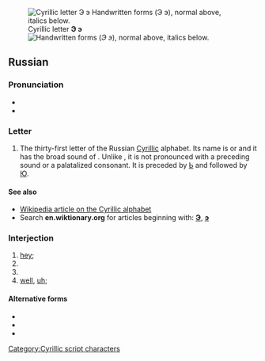 {{character info/new}}
{{also|Э|ӭ|Ӭ|ဒ|Appendix:Variations of "e"}}
[[File:Cyrillic AE.png|thumb|right|Cyrillic letter '''Э э'''<br/>
[[File:31-Russian alphabet-Э э.svg|thumb|Handwritten forms]]
(''Э э''), normal above, italics below.]]
==Russian==

===Pronunciation===
* {{ru-IPA}}
* {{audio|Ru-э.ogg|Audio|lang=ru}}

===Letter===
{{head|ru|letter|lower case||upper case|Э}}

# The thirty-first letter of the Russian [[Cyrillic]] alphabet. Its name is {{l|ru|э|tr=ɛ}} or {{l|ru|э оборотное|tr=ɛ oborótnoje|t=backwards ɛ}} and it has the broad sound of {{IPAchar|/e/}}. Unlike {{l|ru|е}}, it is not pronounced with a preceding {{IPAchar|/j/}} sound or a palatalized consonant. It is preceded by [[ь|Ь]] and followed by [[ю|Ю]].

====See also====
{{list:Cyrl-script/ru}}
* [[w:Cyrillic alphabet|Wikipedia article on the Cyrillic alphabet]]
* Search '''en.wiktionary.org''' for articles beginning with: '''[http://en.wiktionary.org/w/index.php?title=Special%3AAllpages&from=%D0%AD&namespace=0 Э]''', '''[http://en.wiktionary.org/w/index.php?title=Special%3AAllpages&from=%D1%8D&namespace=0 э]'''

===Interjection===
{{head|ru|interjection}} {{tlb|ru|colloquial}}

# [[hey]]; {{n-g|an [[exclamation]] to get [[attention]]}}
# {{n-g|to indicate [[doubt]], [[disgust]]}}
# {{n-g|to clearly indicate a [[protest]] or [[reprimand]]}}
# [[well]], [[uh]]; {{n-g|space filler or pause during conversation}}

====Alternative forms====
* {{l|ru|э-э-э}}
* {{l|ru|э-э}}
* {{l|ru|эээ}}

[[Category:Cyrillic script characters]]
{{C|ru|Cyrillic letter names|Letter names}}